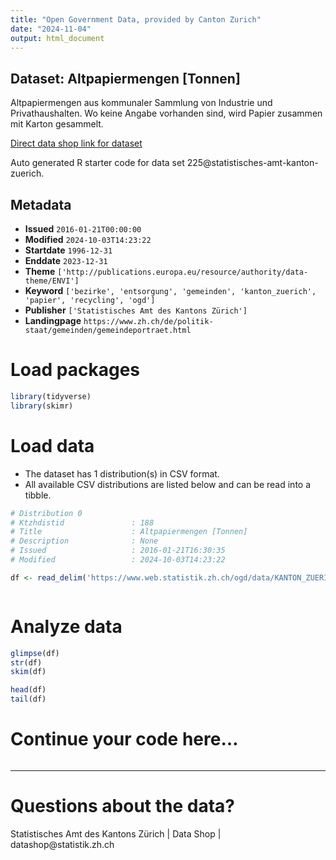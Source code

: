 ```yaml
---
title: "Open Government Data, provided by Canton Zurich"
date: "2024-11-04"
output: html_document
---
```


## Dataset: Altpapiermengen [Tonnen]

Altpapiermengen aus kommunaler Sammlung von Industrie und Privathaushalten. Wo keine Angabe vorhanden sind, wird Papier zusammen mit Karton gesammelt.

[Direct data shop link for dataset](https://www.zh.ch/de/politik-staat/statistik-daten/datenkatalog.html#/datasets/225@statistisches-amt-kanton-zuerich)

Auto generated R starter code for data set 225@statistisches-amt-kanton-zuerich.

## Metadata

- **Issued** `2016-01-21T00:00:00`
- **Modified** `2024-10-03T14:23:22`
- **Startdate** `1996-12-31`
- **Enddate** `2023-12-31`
- **Theme** `['http://publications.europa.eu/resource/authority/data-theme/ENVI']`
- **Keyword** `['bezirke', 'entsorgung', 'gemeinden', 'kanton_zuerich', 'papier', 'recycling', 'ogd']`
- **Publisher** `['Statistisches Amt des Kantons Zürich']`
- **Landingpage** `https://www.zh.ch/de/politik-staat/gemeinden/gemeindeportraet.html`


# Load packages

```r

library(tidyverse)
library(skimr)

```

# Load data

-   The dataset has 1 distribution(s) in CSV format.
-   All available CSV distributions are listed below and can be read into a tibble.

```r

# Distribution 0
# Ktzhdistid               : 188
# Title                    : Altpapiermengen [Tonnen]
# Description              : None
# Issued                   : 2016-01-21T16:30:35
# Modified                 : 2024-10-03T14:23:22

df <- read_delim('https://www.web.statistik.zh.ch/ogd/data/KANTON_ZUERICH_134.csv')



```

# Analyze data

```r

glimpse(df)
str(df)
skim(df)

head(df)
tail(df)

```

# Continue your code here...

```r

```

------------------------------------------------------------------------

# Questions about the data?

Statistisches Amt des Kantons Zürich | Data Shop | datashop@statistik.zh.ch
